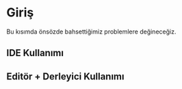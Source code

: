 # Giriş {#giris}

Bu kısımda önsözde bahsettiğimiz problemlere değineceğiz.

## IDE Kullanımı

## Editör + Derleyici Kullanımı


